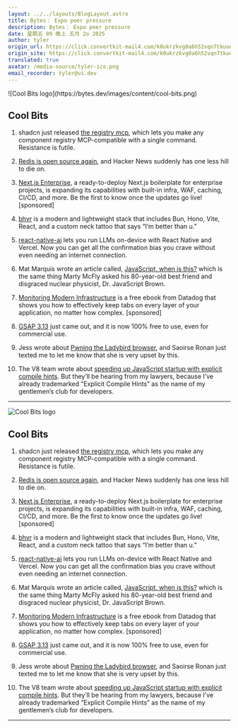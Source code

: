 ```yaml
---
layout: ../../layouts/BlogLayout.astro
title: Bytes： Expo peer pressure
description: Bytes： Expo peer pressure
date: 星期五 09 晚上 五月 2o 2025
author: tyler
origin_url: https://click.convertkit-mail4.com/k0ukrzkvg0a6h52vqn7tkuoqr2r77b8/dphehmueo276o7fm/aHR0cHM6Ly9ieXRlcy5kZXYvYXJjaGl2ZXMvMzg5
origin_site: https://click.convertkit-mail4.com/k0ukrzkvg0a6h52vqn7tkuoqr2r77b8/dphehmueo276o7fm/aHR0cHM6Ly9ieXRlcy5kZXYvYXJjaGl2ZXMvMzg5
translated: true
avatar: /media-source/tyler-ico.png
email_recorder: tyler@ui.dev
---
```



<Reference client:only="react" title="Bytes： Expo peer pressure" url="https://click.convertkit-mail4.com/k0ukrzkvg0a6h52vqn7tkuoqr2r77b8/dphehmueo276o7fm/aHR0cHM6Ly9ieXRlcy5kZXYvYXJjaGl2ZXMvMzg5" />

<Detail client:only="react">
	![Cool Bits logo](https://bytes.dev/images/content/cool-bits.png)

## Cool Bits

1.  shadcn just released [the registry mcp](https://click.convertkit-mail4.com/k0ukrzkvg0a6h52vqn7tkuoqr2r77b8/qvh8h8ud4l6w45ul/aHR0cHM6Ly94LmNvbS9zaGFkY24vc3RhdHVzLzE5MTc1OTcyMjg1MTM4NTM2MDM=), which lets you make any component registry MCP-compatible with a single command. Resistance is futile.
    
2.  [Redis is open source again](https://click.convertkit-mail4.com/k0ukrzkvg0a6h52vqn7tkuoqr2r77b8/g3hnhwuml0z9l8hr/aHR0cHM6Ly9hbnRpcmV6LmNvbS9uZXdzLzE1MQ==), and Hacker News suddenly has one less hill to die on.
    
3.  [Next.js Enterprise](https://click.convertkit-mail4.com/k0ukrzkvg0a6h52vqn7tkuoqr2r77b8/9qhzhdud6e2w6of9/aHR0cHM6Ly9ibGF6aXR5LmNvbS9vcGVuLXNvdXJjZS9uZXh0anMtZW50ZXJwcmlzZS1ib2lsZXJwbGF0ZT91dG1fY2FtcGFpZ249bmV4dC1qcy1lbnRlcnByaXNlLXVwZGF0ZSZ1dG1fY29udGVudD1ieXRlcyZ1dG1fbWVkaXVtPWVtYWlsJnV0bV9zb3VyY2U9bmV3c2xldHRlcg==), a ready-to-deploy Next.js boilerplate for enterprise projects, is expanding its capabilities with built-in infra, WAF, caching, CI/CD, and more. Be the first to know once the updates go live! \[sponsored\]
    
4.  [bhvr](https://click.convertkit-mail4.com/k0ukrzkvg0a6h52vqn7tkuoqr2r77b8/3ohphdu32kdm2pcr/aHR0cHM6Ly9iaHZyLmRldi8=) is a modern and lightweight stack that includes Bun, Hono, Vite, React, and a custom neck tattoo that says “I’m better than u.”
    
5.  [react-native-ai](https://click.convertkit-mail4.com/k0ukrzkvg0a6h52vqn7tkuoqr2r77b8/n2hohquvxloqxli6/aHR0cHM6Ly9naXRodWIuY29tL2NhbGxzdGFja2luY3ViYXRvci9haQ==) lets you run LLMs on-device with React Native and Vercel. Now you can get all the confirmation bias you crave without even needing an internet connection.
    
6.  Mat Marquis wrote an article called, [JavaScript, when is this?](https://click.convertkit-mail4.com/k0ukrzkvg0a6h52vqn7tkuoqr2r77b8/48hvh7ump72lp3tx/aHR0cHM6Ly9waWNjYWxpbC5saS9ibG9nL2phdmFzY3JpcHQtd2hlbi1pcy10aGlzLw==) which is the same thing Marty McFly asked his 80-year-old best friend and disgraced nuclear physicist, Dr. JavaScript Brown.
    
7.  [Monitoring Modern Infrastructure](https://click.convertkit-mail4.com/k0ukrzkvg0a6h52vqn7tkuoqr2r77b8/wnh2h6uqklo7kza7/aHR0cHM6Ly93d3cuZGF0YWRvZ2hxLmNvbS9lYm9vay9tb25pdG9yaW5nLW1vZGVybi1pbmZyYXN0cnVjdHVyZS8_dXRtX2NhbXBhaWduPWRnLWluZnJhLXd3LW1vbml0b3JpbmctbW9kZXJuLWluZnJhc3RydWN0dXJlLWJ5dGVzJnV0bV9tZWRpdW09bmV3c2xldHRlciZ1dG1fc291cmNlPWJ5dGVzZGV2) is a free ebook from Datadog that shows you how to effectively keep tabs on every layer of your application, no matter how complex. \[sponsored\]
    
8.  [GSAP 3.13](https://click.convertkit-mail4.com/k0ukrzkvg0a6h52vqn7tkuoqr2r77b8/08hwhgu29p7exotl/aHR0cHM6Ly9nc2FwLmNvbS9ibG9nLzMtMTMv) just came out, and it is now 100% free to use, even for commercial use.
    
9.  Jess wrote about [Pwning the Ladybird browser](https://click.convertkit-mail4.com/k0ukrzkvg0a6h52vqn7tkuoqr2r77b8/8ghqh3uo275d32bk/aHR0cHM6Ly9qZXNzaWUuY2FmZS9wb3N0cy9wd25pbmctbGFkeWJpcmRzLWxpYmpzLw==), and Saoirse Ronan just texted me to let me know that she is very upset by this.
    
10.  The V8 team wrote about [speeding up JavaScript startup with explicit compile hints](https://click.convertkit-mail4.com/k0ukrzkvg0a6h52vqn7tkuoqr2r77b8/vqh3hmuovqk044hg/aHR0cHM6Ly92OC5kZXYvYmxvZy9leHBsaWNpdC1jb21waWxlLWhpbnRz). But they’ll be hearing from my lawyers, because I’ve already trademarked “Explicit Compile Hints” as the name of my gentlemen’s club for developers.
    

* * *


</Detail>

![Cool Bits logo](https://bytes.dev/images/content/cool-bits.png)

## Cool Bits

1. shadcn just released [the registry mcp](https://click.convertkit-mail4.com/k0ukrzkvg0a6h52vqn7tkuoqr2r77b8/qvh8h8ud4l6w45ul/aHR0cHM6Ly94LmNvbS9zaGFkY24vc3RhdHVzLzE5MTc1OTcyMjg1MTM4NTM2MDM=), which lets you make any component registry MCP-compatible with a single command. Resistance is futile.

2. [Redis is open source again](https://click.convertkit-mail4.com/k0ukrzkvg0a6h52vqn7tkuoqr2r77b8/g3hnhwuml0z9l8hr/aHR0cHM6Ly9hbnRpcmV6LmNvbS9uZXdzLzE1MQ==), and Hacker News suddenly has one less hill to die on.

3. [Next.js Enterprise](https://click.convertkit-mail4.com/k0ukrzkvg0a6h52vqn7tkuoqr2r77b8/9qhzhdud6e2w6of9/aHR0cHM6Ly9ibGF6aXR5LmNvbS9vcGVuLXNvdXJjZS9uZXh0anMtZW50ZXJwcmlzZS1ib2lsZXJwbGF0ZT91dG1fY2FtcGFpZ249bmV4dC1qcy1lbnRlcnByaXNlLXVwZGF0ZSZ1dG1fY29udGVudD1ieXRlcyZ1dG1fbWVkaXVtPWVtYWlsJnV0bV9zb3VyY2U9bmV3c2xldHRlcg==), a ready-to-deploy Next.js boilerplate for enterprise projects, is expanding its capabilities with built-in infra, WAF, caching, CI/CD, and more. Be the first to know once the updates go live! \[sponsored]

4. [bhvr](https://click.convertkit-mail4.com/k0ukrzkvg0a6h52vqn7tkuoqr2r77b8/3ohphdu32kdm2pcr/aHR0cHM6Ly9iaHZyLmRldi8=) is a modern and lightweight stack that includes Bun, Hono, Vite, React, and a custom neck tattoo that says “I’m better than u.”

5. [react-native-ai](https://click.convertkit-mail4.com/k0ukrzkvg0a6h52vqn7tkuoqr2r77b8/n2hohquvxloqxli6/aHR0cHM6Ly9naXRodWIuY29tL2NhbGxzdGFja2luY3ViYXRvci9haQ==) lets you run LLMs on-device with React Native and Vercel. Now you can get all the confirmation bias you crave without even needing an internet connection.

6. Mat Marquis wrote an article called, [JavaScript, when is this?](https://click.convertkit-mail4.com/k0ukrzkvg0a6h52vqn7tkuoqr2r77b8/48hvh7ump72lp3tx/aHR0cHM6Ly9waWNjYWxpbC5saS9ibG9nL2phdmFzY3JpcHQtd2hlbi1pcy10aGlzLw==) which is the same thing Marty McFly asked his 80-year-old best friend and disgraced nuclear physicist, Dr. JavaScript Brown.

7. [Monitoring Modern Infrastructure](https://click.convertkit-mail4.com/k0ukrzkvg0a6h52vqn7tkuoqr2r77b8/wnh2h6uqklo7kza7/aHR0cHM6Ly93d3cuZGF0YWRvZ2hxLmNvbS9lYm9vay9tb25pdG9yaW5nLW1vZGVybi1pbmZyYXN0cnVjdHVyZS8_dXRtX2NhbXBhaWduPWRnLWluZnJhLXd3LW1vbml0b3JpbmctbW9kZXJuLWluZnJhc3RydWN0dXJlLWJ5dGVzJnV0bV9tZWRpdW09bmV3c2xldHRlciZ1dG1fc291cmNlPWJ5dGVzZGV2) is a free ebook from Datadog that shows you how to effectively keep tabs on every layer of your application, no matter how complex. \[sponsored]

8. [GSAP 3.13](https://click.convertkit-mail4.com/k0ukrzkvg0a6h52vqn7tkuoqr2r77b8/08hwhgu29p7exotl/aHR0cHM6Ly9nc2FwLmNvbS9ibG9nLzMtMTMv) just came out, and it is now 100% free to use, even for commercial use.

9. Jess wrote about [Pwning the Ladybird browser](https://click.convertkit-mail4.com/k0ukrzkvg0a6h52vqn7tkuoqr2r77b8/8ghqh3uo275d32bk/aHR0cHM6Ly9qZXNzaWUuY2FmZS9wb3N0cy9wd25pbmctbGFkeWJpcmRzLWxpYmpzLw==), and Saoirse Ronan just texted me to let me know that she is very upset by this.

10. The V8 team wrote about [speeding up JavaScript startup with explicit compile hints](https://click.convertkit-mail4.com/k0ukrzkvg0a6h52vqn7tkuoqr2r77b8/vqh3hmuovqk044hg/aHR0cHM6Ly92OC5kZXYvYmxvZy9leHBsaWNpdC1jb21waWxlLWhpbnRz). But they’ll be hearing from my lawyers, because I’ve already trademarked “Explicit Compile Hints” as the name of my gentlemen’s club for developers.

***


